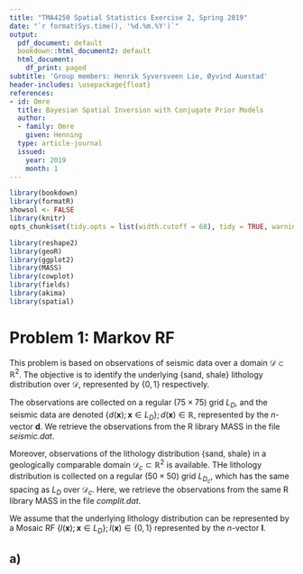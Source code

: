 ```yaml
--- 
title: "TMA4250 Spatial Statistics Exercise 2, Spring 2019"
date: "`r format(Sys.time(), '%d.%m.%Y')`"
output:
  pdf_document: default
  bookdown::html_document2: default
  html_document:
    df_print: paged
subtitle: 'Group members: Henrik Syversveen Lie, Øyvind Auestad'
header-includes: \usepackage{float}
references:
- id: Omre
  title: Bayesian Spatial Inversion with Conjugate Prior Models
  author:
  - family: Omre
    given: Henning
  type: article-journal
  issued:
    year: 2019
    month: 1
---
```



```r
library(bookdown)
library(formatR)
showsol <- FALSE
library(knitr)
opts_chunk$set(tidy.opts = list(width.cutoff = 68), tidy = TRUE, warning = FALSE, error = FALSE, message = FALSE, echo = TRUE, fig.pos = 'H')
```


```r
library(reshape2)
library(geoR)
library(ggplot2)
library(MASS)
library(cowplot)
library(fields)
library(akima)
library(spatial)
```

# Problem 1: Markov RF

This problem is based on observations of seismic data over a domain $\mathcal{D}\subset \mathbb{R}^2$. The objective is to identify the underlying {sand, shale} lithology distribution over $\mathcal{D}$, represented by $\{0, 1\}$ respectively. 

The observations are collected on a regular $(75 \times 75)$ grid $L_D$, and the seismic data are denoted $\{d(\mathbf{x}); \mathbf{x} \in L_D\};d(\mathbf{x})\in \mathbb{R}$, represented by the $n$-vector $\mathbf{d}$. We retrieve the observations from the R library MASS in the file _seismic.dat_. 

Moreover, observations of the lithology distribution {sand, shale} in a geologically comparable domain $\mathcal{D}_c \subset \mathbb{R}^2$ is available. THe lithology distribution is collected on a regular $(50\times 50)$ grid $L_{D_c}$, which has the same spacing as $L_D$ over $\mathcal{D}_c$. Here, we retrieve the observations from the same R library MASS in the file _complit.dat_.

We assume that the underlying lithology distribution can be represented by a Mosaic RF $\{l(\mathbf{x});\mathbf{x}\in L_D\};l(\mathbf{x})\in\{0,1\}$ represented by the $n$-vector $\mathbf{l}$.

## a)
